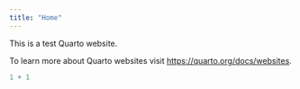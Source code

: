 ```yaml
---
title: "Home"
---
```


This is a test Quarto website.

To learn more about Quarto websites visit <https://quarto.org/docs/websites>.

```r
1 + 1  

```
